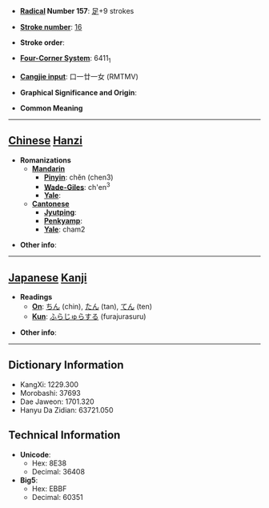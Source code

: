 * '''[[Wiktionary:Chinese radical index| Radical]] Number 157''': [[Wiktionary:Chinese radical index 足|足]]+9 strokes

* '''[[Wiktionary:Chinese total strokes index|Stroke number]]''': [[Wiktionary:Chinese total strokes index 16|16]]

* '''Stroke order''': 

* '''[[Wiktionary:Chinese four corner index|Four-Corner System]]''': 6411<sub>1</sub>

* '''[[Wiktionary:Chinese Cangjie index|Cangjie input]]''': 口一廿一女 (RMTMV)

* '''Graphical Significance and Origin''': 

* '''Common Meaning'''

----

== [[Chinese]] [[Hanzi]] ==

* '''Romanizations'''
** '''[[Mandarin]]'''
*** '''[[Pinyin]]''': chěn (chen3)
*** '''[[Wade-Giles]]''': ch'en<sup>3</sup>
*** '''[[Yale]]''': 
** '''[[Cantonese]]'''
*** '''[[Jyutping]]''':
*** '''[[Penkyamp]]''': 
*** '''[[Yale]]''': cham2

* '''Other info''': 

----

== [[Japanese]] [[Kanji]] ==

* '''Readings'''
** '''[[On]]''': [[ちん]] (chin), [[たん]] (tan), [[てん]] (ten)
** '''[[Kun]]''': [[ふらじゅらする]] (furajurasuru)

* '''Other info''':  

----

== Dictionary Information ==

* KangXi: 1229.300
* Morobashi: 37693
* Dae Jaweon: 1701.320
* Hanyu Da Zidian: 63721.050

== Technical Information ==

* '''Unicode''':
** Hex: 8E38
** Decimal: 36408
* '''Big5''':
** Hex: EBBF
** Decimal: 60351